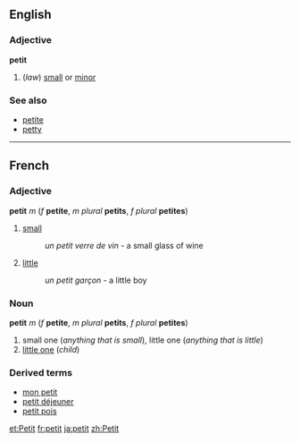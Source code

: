 ==English==
===Adjective===
'''petit'''

#(''law'') [[small]] or [[minor]]

===See also===
*[[petite]]
*[[petty]]

----
==French==
===Adjective===
'''petit''' ''m'' (''f'' '''petite''', ''m plural'' '''petits''', ''f plural'' '''petites''')

#[[small]]
#:''un petit verre de vin'' - a small glass of wine
#[[little]]<!--which has a slightly different meaning to "small", as it conveys affection/cuteness as well as referring to size-->
#:''un petit garçon'' - a little boy

===Noun===
'''petit''' ''m'' (''f'' '''petite''', ''m plural'' '''petits''', ''f plural'' '''petites''')

#small one (''anything that is small''), little one (''anything that is little'')
#[[little one]] (''child'')

===Derived terms===
*[[mon petit]]
*[[petit déjeuner]]
*[[petit pois]]

[[et:Petit]]
[[fr:petit]]
[[ja:petit]]
[[zh:Petit]]